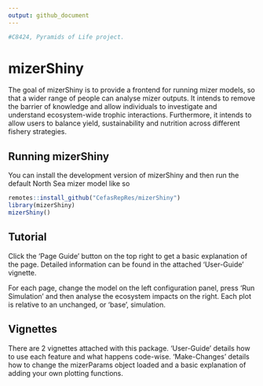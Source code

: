 ```yaml
---
output: github_document
---
```


<!-- README.md is generated from README.Rmd. Please edit that file -->

```r
#C8424, Pyramids of Life project.
```

# mizerShiny

The goal of mizerShiny is to provide a frontend for running mizer models, so that a wider range of people can analyse mizer outputs. It intends to remove the barrier of knowledge and allow individuals to investigate and understand ecosystem-wide trophic interactions. Furthermore, it intends to allow users to balance yield, sustainability and nutrition across different fishery strategies. 

## Running mizerShiny

You can install the development version of mizerShiny and then run the default North Sea mizer model like so

```r
remotes::install_github("CefasRepRes/mizerShiny")
library(mizerShiny)
mizerShiny()
```

## Tutorial

Click the 'Page Guide' button on the top right to get a basic explanation of the page. Detailed information can be found in the attached 'User-Guide' vignette. 

For each page, change the model on the left configuration panel, press 'Run Simulation' and then analyse the ecosystem impacts on the right. Each plot is relative to an unchanged, or 'base', simulation. 

## Vignettes

There are 2 vignettes attached with this package. 'User-Guide' details how to use each feature and what happens code-wise. 'Make-Changes' details how to change the mizerParams object loaded and a basic explanation of adding your own plotting functions. 





